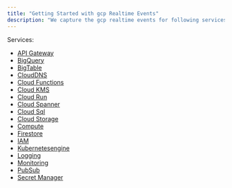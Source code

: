 ```yaml
---
title: "Getting Started with gcp Realtime Events"
description: "We capture the gcp realtime events for following services. Below you will find all the events for the respective services with their meaning and remediation"
---
```


Services:

- [API Gateway](/gcp/threats/apigateway)
- [BigQuery](/gcp/threats/bigquery)
- [BigTable](/gcp/threats/bigtable)
- [CloudDNS](/gcp/threats/clouddns)
- [Cloud Functions](/gcp/threats/cloudfunctions)
- [Cloud KMS](/gcp/threats/cloudkms)
- [Cloud Run](/gcp/threats/cloudrun)
- [Cloud Spanner](/gcp/threats/cloudspanner)
- [Cloud Sql](/gcp/threats/cloudsql)
- [Cloud Storage](/gcp/threats/cloudstorage)
- [Compute](/gcp/threats/compute)
- [Firestore](/gcp/threats/firestore)
- [IAM](/gcp/threats/gcpiam)
- [Kubernetesengine](/gcp/threats/kubernetesengine)
- [Logging](/gcp/threats/logging)
- [Monitoring](/gcp/threats/monitoring)
- [PubSub](/gcp/threats/pubsub)
- [Secret Manager](/gcp/threats/secretmanager)